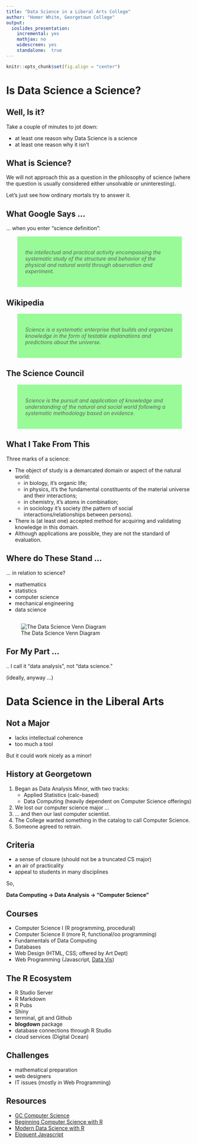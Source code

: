 ```yaml
---
title: "Data Science in a Liberal Arts College"
author: "Homer White, Georgetown College"
output:
  ioslides_presentation:
    incremental: yes
    mathjax: no
    widescreen: yes
    standalone:  true
---
```


```r
knitr::opts_chunk$set(fig.align = "center")
```

<style>
blockquote {
  width: 80%;
  margin:  0 auto;
  background-color:  palegreen;
  padding:20px;
}
img {
  display: block;
  margin-left: auto;
  margin-right: auto;
}
</style>

# Is Data Science a Science?

## Well, Is it?

Take a couple of minutes to jot down:

* at least one reason why Data Science is a science
* at least one reason why it isn't

## What is Science?

We will not approach this as a question in the philosophy of science (where the question is usually considered either unsolvable or uninteresting).

Let's just see how ordinary mortals try to answer it.

## What Google Says ...

... when you enter "science definition":

>*the intellectual and practical activity encompassing the systematic study of the structure and behavior of the physical and natural world through observation and experiment.*


## Wikipedia

>*Science is a systematic enterprise that builds and organizes knowledge in the form of testable explanations and predictions about the universe.*


## The Science Council

>*Science is the pursuit and application of knowledge and understanding of the natural and social world following a systematic methodology based on evidence.*

## What I Take From This { .build }

Three marks of a science:

* The object of study is a demarcated domain or aspect of the natural world:
    * in biology, it's organic life;
    * in physics, it's the fundamental constituents of the material universe and their interactions;
    * in chemistry, it's atoms in combination;
    * in sociology it's society (the pattern of social interactions/relationships between persons).
* There is (at least one) accepted method for acquiring and validating knowledge in this domain.
* Although applications are possible, they are not the standard of evaluation.

## Where do These Stand ...

... in relation to science?

* mathematics
* statistics
* computer science
* mechanical engineering
* data science

##

![The Data Science Venn Diagram](data_science_venn/Slide1.png)

## For My Part ...

.. I call it "data analysis", not "data science."

(ideally, anyway ...)

# Data Science in the Liberal Arts

## Not a Major { .build }

* lacks intellectual coherence
* too much a tool

But it could work nicely as a minor!

## History at Georgetown

1. Began as Data Analysis Minor, with two tracks:
    * Applied Statistics (calc-based)
    * Data Computing (heavily dependent on Computer Science offerings)
2. We lost our computer science major ...
3. ... and then our last computer scientist.
4. The College wanted something in the catalog to call Computer Science.
5. Someone agreed to retrain.

## Criteria { .build }

* a sense of closure (should not be a truncated CS major)
* an air of practicality
* appeal to students in many disciplines

So,

**Data Computing &rarr; Data Analysis &rarr; "Computer Science"**

## Courses

* Computer Science I  (R programming, procedural)
* Computer Science II (more R, functional/oo programming)
* Fundamentals of Data Computing
* Databases
* Web Design (HTML, CSS; offered by Art Dept)
* Web Programming (Javascript, [Data Vis](https://homerhanumat.github.com/bpexploder))

## The R Ecosystem

* R Studio Server
* R Markdown
* R Pubs
* Shiny
* terminal, git and Github
* **blogdown** package
* database connections through R Studio
* cloud services (Digital Ocean)

## Challenges

* mathematical preparation
* web designers
* IT issues (mostly in Web Programming)

## Resources

* [GC Computer Science](http://gccs.surge.sh)
* [Beginning Computer Science with R](https://homerhanumat.github.io/r-notes)
* [Modern Data Science with R](https://mdsr-book.github.io/)
* [Eloquent Javascript](https://eloquentjavascript.net/)

